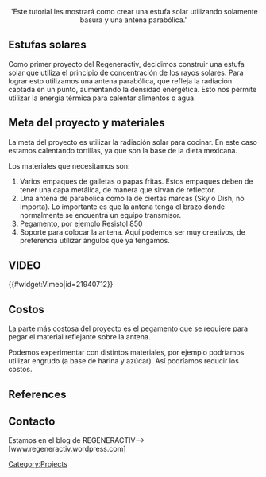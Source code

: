 <!-- Comments that appear only in the edit view are formatted like this. -->
<!-- These comments are offered as an aid as you get started. Remove as you wish. -->
<!-- next line is the code for inserting an image; delete if you don't have an image yet -->

<center>''Este tutorial les mostrará como crear una estufa solar utilizando solamente basura y una antena parabólica.'</center>

== Estufas solares ==

Como primer proyecto del Regeneractiv, decidimos construir una estufa solar que utiliza el principio de concentración de los rayos solares. 
Para lograr esto utilizamos una antena parabólica, que refleja la radiación captada en un punto, aumentando la densidad energética. Esto nos permite utilizar la energía térmica para calentar alimentos o agua.

== Meta del proyecto y materiales ==

La meta del proyecto es utilizar la radiación solar para cocinar. En este caso estamos calentando tortillas, ya que son la base de la dieta mexicana.

Los materiales que necesitamos son:
# Varios empaques de galletas o papas fritas. Estos empaques deben de tener una capa metálica, de manera que sirvan de reflector.
# Una antena de parabólica como la de ciertas marcas (Sky o Dish, no importa). Lo importante es que la antena tenga el brazo donde normalmente se encuentra un equipo transmisor.
# Pegamento, por ejemplo Resistol 850
# Soporte para colocar la antena. Aquí podemos ser muy creativos, de preferencia utilizar ángulos que ya tengamos.

== VIDEO ==

{{#widget:Vimeo|id=21940712}}

== Costos ==
La parte más costosa del proyecto es el pegamento que se requiere para pegar el material reflejante sobre la antena.

Podemos experimentar con distintos materiales, por ejemplo podríamos utilizar engrudo (a base de harina y azúcar). Así podríamos reducir los costos.

== References ==

<!-- This code is for placing the citation you included above.  If you did not use the <ref> code, please delete this. -->
<references/>

== Contacto ==

Estamos en el blog de REGENERACTIV--> [www.regeneractiv.wordpress.com]
<!-- Don't change the next line unless you intend to change the categorization -->
<!-- Do add additional, appropriate categories.  See http://www.appropedia.org/Appropedia:CategoryTree for ideas. -->
[[Category:Projects]]